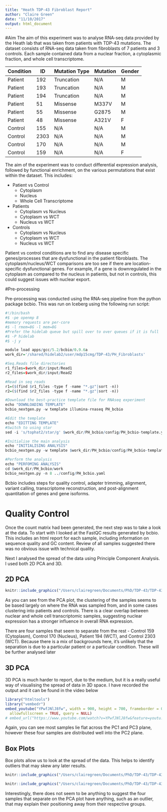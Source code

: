 ```yaml
---
title: "Heath TDP-43 Fibroblast Report"
author: "Claire Green"
date: "11/10/2017"
output: html_document
---
```


#Aim
The aim of this experiment was to analyse RNA-seq data provided by the Heath lab that was taken from patients with TDP-43 mutations. The dataset consists of RNA-seq data taken from fibroblasts of 7 patients and 3 controls. Each sample contained data from a nuclear fraction, a cytoplasmic fraction, and whole cell transcriptome.

| Condition | ID   | Mutation Type | Mutation | Gender |
|-----------|------|---------------|----------|--------|
| Patient   | 192  | Truncation    | N/A      | M      |
| Patient   | 193  | Truncation    | N/A      | M      |
| Patient   | 194  | Truncation    | N/A      | M      |
| Patient   | 51   | Missense      | M337V    | M      |
| Patient   | 55   | Missense      | G2875    | M      |
| Patient   | 48   | Missense      | A321V    | F      |
| Control   | 155  | N/A           | N/A      | M      |
| Control   | 2303 | N/A           | N/A      | M      |
| Control   | 170  | N/A           | N/A      | M      |
| Control   | 159  | N/A           | N/A      | F      |

The aim of the experiment was to conduct differential expression analysis, followed by functional enrichment, on the various permutations that exist within the dataset. This includes:

* Patient vs Control
    + Cytoplasm
    + Nucleus
    + Whole Cell Transcriptome
  
* Patients
    + Cytoplasm vs Nucleus
    + Cytoplasm vs WCT
    + Nucleus vs WCT
  
* Controls
    + Cytoplasm vs Nucleus
    + Cytoplasm vs WCT
    + Nucleus vs WCT

Patient vs control conditions are to find any disease specific genes/processes that are dysfunctional in the patient fibroblasts. The cytoplasm/nucleus/WCT comparisons are too see if there are location-specific dysfunctional genes. For example, if a gene is downregulated in the cytoplasm as compared to the nucleus in patients, but not in controls, this could suggest issues with nuclear export.


#Pre-processing

Pre-processing was conducted using the RNA-seq pipeline from the python package bcbio. This was run on Iceberg using the following run script:

```r
#!/bin/bash
#$ -pe openmp 8
#memory requests are per-core
#$ -l rmem=8G -l mem=8G
#Prefer the hidelab queue but spill over to over queues if it is full
#$ -P hidelab
#$ -j y

module load apps/gcc/5.2/bcbio/0.9.6a
work_dir='/shared/hidelab2/user/mdp15cmg/TDP-43/PH_Fibroblasts'

#Seq.Reads file directories
r1_files=$work_dir/input/Read1
r2_files=$work_dir/input/Read2

#Read in seq reads
r1=($(find $r1_files -type f -name "*.gz"|sort -n))
r2=($(find $r2_files -type f -name "*.gz"|sort -n))

#Download the best-practice template file for RNAseq experiment
echo "DOWNLOADING TEMPLATE"
bcbio_nextgen.py -w template illumina-rnaseq PH_bcbio

#Edit the template
echo "EDITTING TEMPLATE"
#Switch to using star
sed -i 's/tophat2/star/g' $work_dir/PH_bcbio/config/PH_bcbio-template.yaml

#Initialise the main analysis
echo "INITIALISING ANALYSIS"
bcbio_nextgen.py -w template $work_dir/PH_bcbio/config/PH_bcbio-template.yaml $work_dir/PH_bcbio.csv ${r1[@]} ${r2[@]}

#Perform the analysis
echo "PERFOMING ANALYSIS"
cd $work_dir/PH_bcbio/work
bcbio_nextgen.py -n 8 ../config/PH_bcbio.yaml

```

Bcbio includes steps for quality control, adapter trimming, alignment, variant calling, transcriptome reconstruction, and post-alignment quantitation of genes and gene isoforms. 

# Quality Control

Once the count matrix had been generated, the next step was to take a look at the data. To start with I looked at the FastQC results generated by bcbio. This includes an html report for each sample, including information on sequence quality and GC content. Review of all samples suggested there was no obvious issue with technical quality.

Next I analysed the spread of the data using Principle Component Analysis. I used both 2D PCA and 3D. 

## 2D PCA

```r
knitr::include_graphics("/Users/clairegreen/Documents/PhD/TDP-43/TDP-43_Code/Results/GeneExpression/PH_Fibroblasts/PCA2D_1v2_alllabels.pdf")
```

As you can see from the PCA plot, the clustering of the samples seems to be based largely on where the RNA was sampled from, and in some cases clustering into patients and controls. There is a clear overlap between nuclear and whole cell transcriptomic samples, suggesting nuclear expression has a stronger influence in overall RNA expression.

There are four samples that seem to separate from the rest - Control 159 (Cytoplasm), Control 170 (Nucleus), Patient 194 (WCT), and Control 2303 (WCT). Because there is a mix of backgrounds here, it's unlikely that the separation is due to a particular patient or a particular condition. These will be further analysed later

## 3D PCA

3D PCA is much harder to report, due to the medium, but it is a really useful way of visualising the spread of data in 3D space. I have recorded the output and it can be found in the video below

```r
library("htmltools")
library("vembedr")
embed_youtube("YPwfJNlJ8fw", width = 900, height = 700, frameborder = 0,
  allowfullscreen = TRUE, query = NULL)
# embed_url("https://www.youtube.com/watch?v=YPwfJNlJ8fw&feature=youtu.be")
```
  
Again, you can see most samples lie flat across the PC1 and PC3 plane, however these four samples are distributed well into the PC2 plane.

## Box Plots

Box plots allow us to look at the spread of the data. This helps to identify outliers that may skew any later results.
```r
knitr::include_graphics("/Users/clairegreen/Documents/PhD/TDP-43/TDP-43_Code/Results/GeneExpression/PH_Fibroblasts/Boxplot_all.pdf")
```


```r
knitr::include_graphics("/Users/clairegreen/Documents/PhD/TDP-43/TDP-43_Code/Results/GeneExpression/PH_Fibroblasts/Boxplot_all_log.pdf")
```


Interestingly, there does not seem to be anything to suggest the four samples that separate on the PCA plot have anything, such as an outlier, that may explain their positioning away from their respective groups. 

